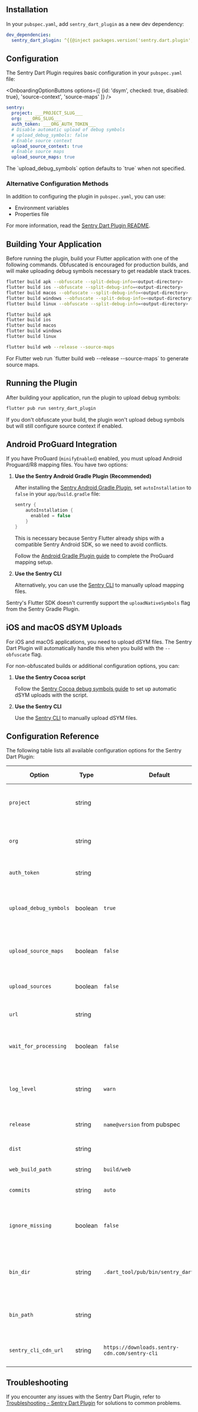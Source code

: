 ## Installation

In your `pubspec.yaml`, add `sentry_dart_plugin` as a new dev dependency:

```yaml {filename: pubspec.yaml}
dev_dependencies:
  sentry_dart_plugin: ^{{@inject packages.version('sentry.dart.plugin', '2.0.0') }}
```

## Configuration

The Sentry Dart Plugin requires basic configuration in your `pubspec.yaml` file:

<OnboardingOptionButtons
  options={[
    {id: 'dsym', checked: true, disabled: true},
    'source-context',
    'source-maps'
  ]}
/>

```yaml {filename:pubspec.yaml} {"onboardingOptions": {"source-context": "7-8", "source-maps": "9-10"}}
sentry:
  project: ___PROJECT_SLUG___
  org: ___ORG_SLUG___
  auth_token: ___ORG_AUTH_TOKEN___
  # Disable automatic upload of debug symbols
  # upload_debug_symbols: false
  # Enable source context
  upload_source_context: true
  # Enable source maps
  upload_source_maps: true
```

<OnboardingOption optionId="dsym">
The `upload_debug_symbols` option defaults to `true` when not specified.
</OnboardingOption>

### Alternative Configuration Methods

In addition to configuring the plugin in `pubspec.yaml`, you can use:
- Environment variables
- Properties file

For more information, read the [Sentry Dart Plugin README](https://github.com/getsentry/sentry-dart-plugin/tree/main?tab=readme-ov-file#configuration-optional).

## Building Your Application

Before running the plugin, build your Flutter application with one of the following commands. Obfuscated is encouraged for production builds, and will make uploading debug symbols necessary to get readable stack traces.

```bash {tabTitle: Obfuscated}
flutter build apk --obfuscate --split-debug-info=<output-directory>
flutter build ios --obfuscate --split-debug-info=<output-directory>
flutter build macos --obfuscate --split-debug-info=<output-directory>
flutter build windows --obfuscate --split-debug-info=<output-directory>
flutter build linux --obfuscate --split-debug-info=<output-directory>
```

```bash {tabTitle: Standard}
flutter build apk
flutter build ios
flutter build macos
flutter build windows
flutter build linux
```

```bash {tabTitle: Flutter Web}
flutter build web --release --source-maps
```
<Alert>
For Flutter web run `flutter build web --release --source-maps` to generate source maps.
</Alert>

## Running the Plugin

After building your application, run the plugin to upload debug symbols:

```bash
flutter pub run sentry_dart_plugin
```

<Alert>

If you don't obfuscate your build, the plugin won't upload debug symbols but will still configure source context if enabled.

</Alert>

## Android ProGuard Integration

If you have ProGuard (`minifyEnabled`) enabled, you must upload Android Proguard/R8 mapping files. You have two options:

1. **Use the Sentry Android Gradle Plugin (Recommended)**
   
   After installing the [Sentry Android Gradle Plugin](/platforms/android/configuration/gradle/), set `autoInstallation` to `false` in your `app/build.gradle` file:

   ```groovy {filename: app/build.gradle}
   sentry {
       autoInstallation {
         enabled = false
       }
   }
   ```
   
   This is necessary because Sentry Flutter already ships with a compatible Sentry Android SDK, so we need to avoid conflicts.
   
   Follow the [Android Gradle Plugin guide](/platforms/android/configuration/gradle/#proguardr8--dexguard) to complete the ProGuard mapping setup.

2. **Use the Sentry CLI**
   
   Alternatively, you can use the [Sentry CLI](/cli/dif/#uploading-files) to manually upload mapping files.

<Alert>

Sentry's Flutter SDK doesn't currently support the `uploadNativeSymbols` flag from the Sentry Gradle Plugin.

</Alert>

## iOS and macOS dSYM Uploads

For iOS and macOS applications, you need to upload dSYM files. The Sentry Dart Plugin will automatically handle this when you build with the `--obfuscate` flag.

For non-obfuscated builds or additional configuration options, you can:

1. **Use the Sentry Cocoa script**
   
   Follow the [Sentry Cocoa debug symbols guide](/platforms/apple/guides/ios/dsym/) to set up automatic dSYM uploads with the script.

2. **Use the Sentry CLI**
   
   Use the [Sentry CLI](/platforms/apple/guides/ios/dsym/#upload-dsyms-with-cli) to manually upload dSYM files.

## Configuration Reference

The following table lists all available configuration options for the Sentry Dart Plugin:

<div style={{overflowX: 'auto', display: 'block', width: '100%'}}>

| Option | Type | Default | Description | Environment Variable |
|--------|------|---------|-------------|---------------------|
| `project` | string | | **Required.** Your project's name (e.g., `sentry-flutter`) | `SENTRY_PROJECT` |
| `org` | string | | **Required.** Your organization's slug (e.g., `sentry-sdks`) | `SENTRY_ORG` |
| `auth_token` | string | | **Required.** The Sentry auth token | `SENTRY_AUTH_TOKEN` |
| `upload_debug_symbols` | boolean | `true` | Enables or disables automatic upload of debug symbols | |
| `upload_source_maps` | boolean | `false` | Enables or disables automatic upload of source maps | |
| `upload_sources` | boolean | `false` | Enables or disables source code upload | |
| `url` | string | | The URL of your Sentry instance | `SENTRY_URL` |
| `wait_for_processing` | boolean | `false` | Whether to wait for server-side processing of uploaded files | |
| `log_level` | string | `warn` | Configures the log level for sentry-cli (`trace`, `debug`, `info`, `warn`, `error`) | `SENTRY_LOG_LEVEL` |
| `release` | string | `name@version` from pubspec | The release version for source maps | `SENTRY_RELEASE` |
| `dist` | string | | Custom distribution identifier | `SENTRY_DIST` |
| `web_build_path` | string | `build/web` | The web build folder path | |
| `commits` | string | `auto` | Release commits integration | |
| `ignore_missing` | boolean | `false` | Ignore missing commits previously used in the release | |
| `bin_dir` | string | `.dart_tool/pub/bin/sentry_dart_plugin` | The folder where the plugin downloads the sentry-cli binary | |
| `bin_path` | string | | Path to a sentry-cli binary to use instead of downloading | |
| `sentry_cli_cdn_url` | string | `https://downloads.sentry-cdn.com/sentry-cli` | Alternative place to download sentry-cli | `SENTRYCLI_CDNURL` |

</div>

## Troubleshooting

If you encounter any issues with the Sentry Dart Plugin, refer to [Troubleshooting - Sentry Dart Plugin](/platforms/dart/guides/flutter/troubleshooting#sentry-dart-plugin) for solutions to common problems.
